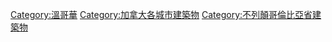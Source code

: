 {{Commonscat|Buildings in Vancouver}}

[[Category:溫哥華|Category:溫哥華]]
[[Category:加拿大各城市建築物|Category:加拿大各城市建築物]]
[[Category:不列顛哥倫比亞省建築物|Category:不列顛哥倫比亞省建築物]]
